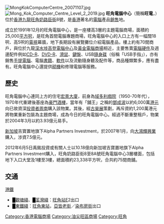 {{unreferenced|time=2018-07-14T03:17:24+00:00}}
[[File:MongKokComputerCentre_20071107.jpg|thumb]]
[[File:Mong_Kok_Computer_Centre_Level_2_2019.jpg|thumb]]
'''旺角電腦中心'''（簡稱'''旺電'''，{{lang-en|Mong Kok Computer Centre}}）位於[[香港|香港]][[九龍|九龍]][[旺角|旺角]][[奶路臣街|奶路臣街]]8號，是[[香港|香港]]著名的[[電腦|電腦]]產品[[銷售|銷售]]地。

成立於1991年12月的旺角電腦中心，是一座樓高3層的主題電腦商場，面積約25,000[[平方呎|平方呎]]，是旺角首間電腦專題商場，旺角電腦中心的入口上方有一幅闊18呎、高5呎的[[電視|電視]]幕牆，地下長期設有展覽攤位介紹電腦產品，樓上約有70間商戶，與位於九龍[[深水埗|深水埗]][[高登電腦中心|高登電腦中心]]及[[黃金電腦商場|黃金電腦商場]]相近，主要售賣[[電腦硬件|電腦硬件]]及週邊配件例如[[CD-R|CD-R]]、[[DVD-R|DVD-R]]、[[滑鼠|滑鼠]]、[[鍵盤|鍵盤]]、USB[[隨身碟|隨身碟]]（俗稱「USB手指」），亦有銷售[[手提電腦|手提電腦]]、電腦[[書籍|書籍]]、[[軟件|軟件]]以及流動隨身聽及配件等，商品種類繁多，應有盡有。旺角電腦中心還提供[[組裝電腦|砌機]]和修理電腦等服務。

==歷史==
旺角電腦中心連同上方的住宅[[宏景大廈|宏景大廈]]，前身為[[域多利戲院|域多利戲院]]（1950-70年代），1970年代重建後基座為[[豪門酒樓|豪門酒樓]]，當年有「舖王」之稱的[[鄧成波|鄧成波]]以約6,000萬[[港元|港元]]向已故資深[[投資者|投資者]][[周南|周南]]購入該物業。其後，經[[古昊展|古昊展]]策劃，再斥資約1,200萬港元將物業重新包裝為主題商場，成為今日的旺角電腦中心。經過不斷重整租戶，物業於2004年3月以約3.93億元易手。

[[新加坡|新加坡]]吉寶置地旗下Alpha Partners Investment，於2007年1月，向[[大鴻輝興業|大鴻輝興業]]購入，涉資7.5億元。

2012年6月5日禹銘投資或有關人士以10.18億向新加坡吉寶置地旗下Alpha Partners Investment購入，旺角奶路臣街8至8A號旺角電腦中心3層樓面，包括地下入口大堂及1樓至3樓，總面積約23,338平方呎，合共約75間商舖。

==交通==
;[[港鐵|港鐵]]
*<font color="{{觀塘綫色彩}}">█</font>[[觀塘綫|觀塘綫]]、<font color="{{荃灣綫色彩}}">█</font>[[荃灣綫|荃灣綫]]：[[旺角站|旺角站]]E2出口
*<font color="{{東鐵綫色彩}}">█</font>[[東鐵綫|東鐵綫]]：[[旺角東站|旺角東站]]，[[亞皆老街|亞皆老街]]／[[染布房街|染布房街]]出口 

[[Category:香港電腦商場|Category:香港電腦商場]]
[[Category:油尖旺區商場|Category:油尖旺區商場]]
[[Category:旺角|Category:旺角]]